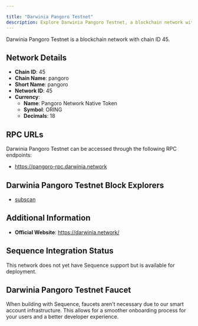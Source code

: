 ```yaml
---

title: "Darwinia Pangoro Testnet"
description: Explore Darwinia Pangoro Testnet, a blockchain network with chain ID 45. Learn about its native currency, Pangoro Network Native Token, and how to interact with the network.
---
```




Darwinia Pangoro Testnet is a blockchain network with chain ID 45.

## Network Details

- **Chain ID**: 45
- **Chain Name**: pangoro
- **Short Name**: pangoro
- **Network ID**: 45
- **Currency**: 
  - **Name**: Pangoro Network Native Token
  - **Symbol**: ORING
  - **Decimals**: 18

## RPC URLs

Darwinia Pangoro Testnet can be accessed through the following RPC endpoints:

- https://pangoro-rpc.darwinia.network

## Darwinia Pangoro Testnet Block Explorers

- [subscan](https://pangoro.subscan.io)

## Additional Information

- **Official Website**: https://darwinia.network/

## Sequence Integration Status

This network does not yet have Sequence support but is available for deployment.

## Darwinia Pangoro Testnet Faucet

When building with Sequence, faucets aren't necessary due to our smart account infrastructure. This allows for a smoother onboarding process for your users and a better developer experience.
